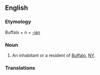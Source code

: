 ==English==

===Etymology===
Buffalo + n + [[-ian]]

===Noun===
{{en-noun}}
# An inhabitant or a resident of [[Buffalo]], [[NY]].


===Translations===
{{trans-top|inhabitant or a resident of Buffalo, NY}}
{{trans-mid}}
{{trans-bottom}}